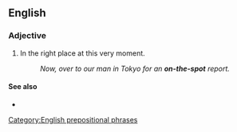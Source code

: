 {{also|on the spot}}

==English==

===Adjective===
{{en-adj|-}}

# {{lb|en|idiomatic}}In the right place at this very moment.
#: ''Now, over to our man in Tokyo for an '''on-the-spot''' report.''

====See also====
* {{l|en|spot-on}}

[[Category:English prepositional phrases]]